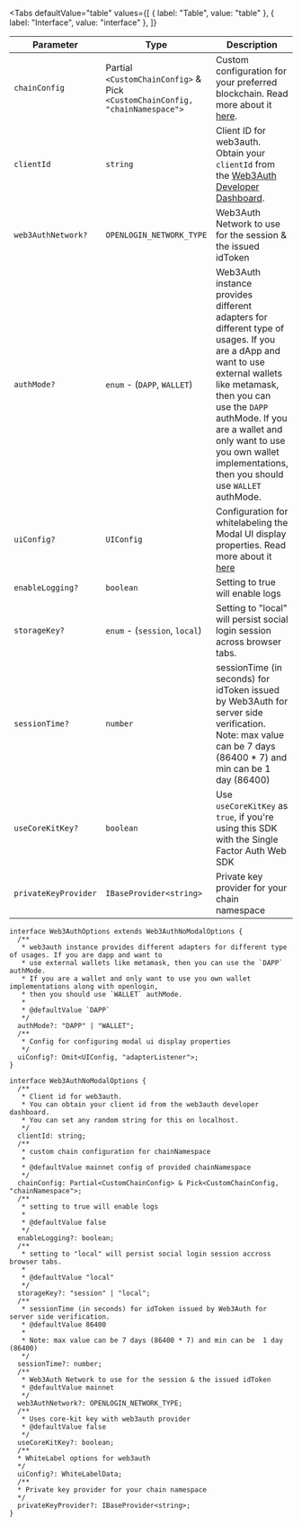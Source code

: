 
<Tabs
  defaultValue="table"
  values={[
    { label: "Table", value: "table" },
    { label: "Interface", value: "interface" },
  ]}
>

<TabItem value="table">

| Parameter           | Type                                                                         | Description                                                                                                                                                                                                                                                                                         | Mandatory | Default                    |
| ------------------  | ---------------------------------------------------------------------------- | --------------------------------------------------------------------------------------------------------------------------------------------------------------------------------------------------------------------------------------------------------------------------------------------------- | --------- | -------------------------- |
| `chainConfig`       | Partial `<CustomChainConfig>` & Pick `<CustomChainConfig, "chainNamespace">` | Custom configuration for your preferred blockchain. Read more about it [here](#chainconfig).                                                                                                                                                                                                        | Yes       |
| `clientId`          | `string`                                                                     | Client ID for web3auth. Obtain your `clientId` from the [Web3Auth Developer Dashboard](https://dashboard.web3auth.io/).                                                                                                                                                                             | Yes       |
| `web3AuthNetwork?`  | `OPENLOGIN_NETWORK_TYPE`                                                     | Web3Auth Network to use for the session & the issued idToken                                                                                                                                                                                                                                        | No        | `mainnet`                  |
| `authMode?`         | `enum` - (`DAPP`, `WALLET`)                                                  | Web3Auth instance provides different adapters for different type of usages. If you are a dApp and want to use external wallets like metamask, then you can use the `DAPP` authMode. If you are a wallet and only want to use you own wallet implementations, then you should use `WALLET` authMode. | No        | `DAPP`                     |
| `uiConfig?`         | `UIConfig`                                                                   | Configuration for whitelabeling the Modal UI display properties. Read more about it [here](#uiconfig)                                                                                                                                                                                               | No        | Predefined `UIConfig` used |
| `enableLogging?`    | `boolean`                                                                    | Setting to true will enable logs                                                                                                                                                                                                                                                                    | No        | `false`                    |
| `storageKey?`       | `enum` - (`session`, `local`)                                                | Setting to "local" will persist social login session across browser tabs.                                                                                                                                                                                                                           | No        | `local`                    |
| `sessionTime?`      | `number`                                                                     | sessionTime (in seconds) for idToken issued by Web3Auth for server side verification. Note: max value can be 7 days (86400 \* 7) and min can be 1 day (86400)                                                                                                                                       | No        | `86400`                    |
| `useCoreKitKey?`    | `boolean`                                                                    | Use `useCoreKitKey` as `true`, if you're using this SDK with the Single Factor Auth Web SDK                                                                                                                                                                                                         | No        | `false`                    |
| `privateKeyProvider`| `IBaseProvider<string>`                                                      | Private key provider for your chain namespace                                                                                                                                                                                                                                                       | Yes       |                            |

</TabItem>

<TabItem value="interface">

```tsx
interface Web3AuthOptions extends Web3AuthNoModalOptions {
  /**
   * web3auth instance provides different adapters for different type of usages. If you are dapp and want to
   * use external wallets like metamask, then you can use the `DAPP` authMode.
   * If you are a wallet and only want to use you own wallet implementations along with openlogin,
   * then you should use `WALLET` authMode.
   *
   * @defaultValue `DAPP`
   */
  authMode?: "DAPP" | "WALLET";
  /**
   * Config for configuring modal ui display properties
   */
  uiConfig?: Omit<UIConfig, "adapterListener">;
}

interface Web3AuthNoModalOptions {
  /**
   * Client id for web3auth.
   * You can obtain your client id from the web3auth developer dashboard.
   * You can set any random string for this on localhost.
   */
  clientId: string;
  /**
   * custom chain configuration for chainNamespace
   *
   * @defaultValue mainnet config of provided chainNamespace
   */
  chainConfig: Partial<CustomChainConfig> & Pick<CustomChainConfig, "chainNamespace">;
  /**
   * setting to true will enable logs
   *
   * @defaultValue false
   */
  enableLogging?: boolean;
  /**
   * setting to "local" will persist social login session accross browser tabs.
   *
   * @defaultValue "local"
   */
  storageKey?: "session" | "local";
  /**
   * sessionTime (in seconds) for idToken issued by Web3Auth for server side verification.
   * @defaultValue 86400
   *
   * Note: max value can be 7 days (86400 * 7) and min can be  1 day (86400)
   */
  sessionTime?: number;
  /**
   * Web3Auth Network to use for the session & the issued idToken
   * @defaultValue mainnet
   */
  web3AuthNetwork?: OPENLOGIN_NETWORK_TYPE;
  /**
   * Uses core-kit key with web3auth provider
   * @defaultValue false
   */
  useCoreKitKey?: boolean;
  /**
  * WhiteLabel options for web3auth
  */
  uiConfig?: WhiteLabelData;
  /**
  * Private key provider for your chain namespace
  */
  privateKeyProvider?: IBaseProvider<string>;
}
```

</TabItem>

</Tabs>
